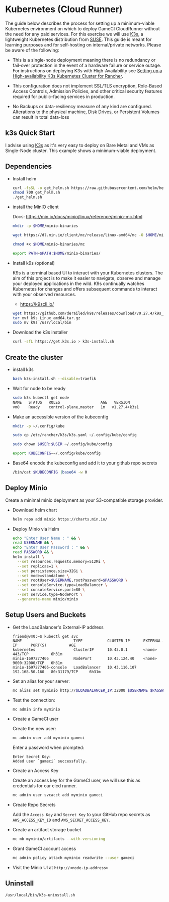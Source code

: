 # Kubernetes (Cloud Runner)

The guide below describes the process for setting up a minimum-viable Kubernetes environment on
which to deploy GameCI CloudRunner without the need for any paid services. For this exercise we will
use [K3s](https://k3s.io/), a lightweight Kubernetes distribution from
[SUSE](https://www.suse.com/). This guide is meant for learning purposes and for self-hosting on
internal/private networks. Please be aware of the following:

- This is a single-node deployment meaning there is no redundancy or fail-over protection in the
  event of a hardware failure or service outage. For instructions on deploying K3s with
  High-Availability see
  [Setting up a High-availability K3s Kubernetes Cluster for Rancher](https://ranchermanager.docs.rancher.com/how-to-guides/new-user-guides/kubernetes-cluster-setup/k3s-for-rancher).

- This configuration does not implement SSL/TLS encryption, Role-Based Access Controls, Admission
  Policies, and other critical security features required for public-facing services in production.

- No Backups or data-resiliency measure of any kind are configured. Alterations to the physical
  machine, Disk Drives, or Persistent Volumes can result in total data-loss

## k3s Quick Start

I advise using [K3s](https://k3s.io/) as it's very easy to deploy on Bare Metal and VMs as
Single-Node cluster. This example shows a minimum-viable deployment.

## Dependencies

- Install helm

  ```bash
  curl -fsSL -o get_helm.sh https://raw.githubusercontent.com/helm/helm/main/scripts/get-helm-3
  chmod 700 get_helm.sh
  ./get_helm.sh
  ```

- install the MinIO client

  Docs: https://min.io/docs/minio/linux/reference/minio-mc.html

  ```bash
  mkdir -p $HOME/minio-binaries

  wget https://dl.min.io/client/mc/release/linux-amd64/mc -O $HOME/minio-binaries/mc

  chmod +x $HOME/minio-binaries/mc

  export PATH=$PATH:$HOME/minio-binaries/
  ```

- Install k9s (optional)

  K9s is a terminal based UI to interact with your Kubernetes clusters. The aim of this project is
  to make it easier to navigate, observe and manage your deployed applications in the wild. K9s
  continually watches Kubernetes for changes and offers subsequent commands to interact with your
  observed resources.

  - https://k9scli.io/

  ```bash
  wget https://github.com/derailed/k9s/releases/download/v0.27.4/k9s_Linux_amd64.tar.gz
  tar xvf k9s_Linux_amd64.tar.gz
  sudo mv k9s /usr/local/bin
  ```

- Download the k3s installer

  ```bash
  curl -sfL https://get.k3s.io > k3s-install.sh
  ```

## Create the cluster

- install k3s

  ```bash
  bash k3s-install.sh --disable=traefik
  ```

- Wait for node to be ready

  ```bash
  sudo k3s kubectl get node
  NAME   STATUS   ROLES                  AGE   VERSION
  vm0    Ready    control-plane,master   1m   v1.27.4+k3s1
  ```

- Make an accessible version of the kubeconfig

  ```bash
  mkdir -p ~/.config/kube

  sudo cp /etc/rancher/k3s/k3s.yaml ~/.config/kube/config

  sudo chown $USER:$USER ~/.config/kube/config

  export KUBECONFIG=~/.config/kube/config

  ```

- Base64 encode the kubeconfig and add it to your github repo secrets

  ```bash
  /bin/cat $KUBECONFIG |base64 -w 0
  ```

## Deploy Minio

Create a minimal minio deployment as your S3-compatible storage provider.

- Download helm chart

  ```bash
  helm repo add minio https://charts.min.io/
  ```

- Deploy Minio via Helm

  ```bash
  echo "Enter User Name : " && \
  read USERNAME && \
  echo "Enter User Password : " && \
  read PASSWORD && \
  helm install \
    --set resources.requests.memory=512Mi \
    --set replicas=1 \
    --set persistence.size=32Gi \
    --set mode=standalone \
    --set rootUser=$USERNAME,rootPassword=$PASSWORD \
    --set consoleService.type=LoadBalancer \
    --set consoleService.port=80 \
    --set service.type=NodePort \
    --generate-name minio/minio
  ```

## Setup Users and Buckets

- Get the LoadBalancer's External-IP address

  ```console
  friend@vm0:~$ kubectl get svc
  NAME                       TYPE           CLUSTER-IP      EXTERNAL-IP      PORT(S)          AGE
  kubernetes                 ClusterIP      10.43.0.1       <none>           443/TCP          6h31m
  minio-1697277405           NodePort       10.43.124.40    <none>           9000:32000/TCP   6h31m
  minio-1697277405-console   LoadBalancer   10.43.116.107   192.168.50.160   80:31179/TCP     6h31m
  ```

- Set an alias for your server:

  ```bash
  mc alias set myminio http://$LOADBALANCER_IP:32000 $USERNAME $PASSWORD
  ```

- Test the connection:

  ```bash
  mc admin info myminio
  ```

- Create a GameCI user

  Create the new user:

  ```bash
  mc admin user add myminio gameci
  ```

  Enter a password when prompted:

  ```console
  Enter Secret Key:
  Added user `gameci` successfully.
  ```

- Create an Access Key

  Create an access key for the GameCI user, we will use this as credentials for our cicd runner.

  ```bash
  mc admin user svcacct add myminio gameci
  ```

- Create Repo Secrets

  Add the `Access Key` and `Secret Key` to your GitHub repo secrets as `AWS_ACCESS_KEY_ID` and
  `AWS_SECRET_ACCESS_KEY`.

- Create an artifact storage bucket

  ```bash
  mc mb myminio/artifacts --with-versioning
  ```

- Grant GameCI account access

  ```bash
  mc admin policy attach myminio readwrite --user gameci
  ```

- Visit the Minio UI at `http://<node-ip-address>`

## Uninstall

```bash
/usr/local/bin/k3s-uninstall.sh
```
